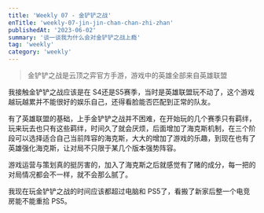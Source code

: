 ```yaml
---
title: 'Weekly 07 - 金铲铲之战'
enTitle: 'weekly-07-jin-jin-chan-chan-zhi-zhan'
publishedAt: '2023-06-02'
summary: '谈一谈我为什么会对金铲铲之战上瘾'
tag: 'weekly'
category: 'weekly'
---
```


>金铲铲之战是云顶之弈官方手游，游戏中的英雄全部来自英雄联盟

我接触金铲铲之战应该是在 S4还是S5赛季，当时是英雄联盟玩不动了，这个游戏越玩越累并不能很好的娱乐自己，还得看脸能否匹配到正常的队友。

有了英雄联盟的基础，上手金铲铲之战并不困难，在开始玩的几个赛季只有羁绊，玩来玩去也只有这些羁绊，时间久了就会厌烦，后面增加了海克斯机制，在三个阶段可以选择适合自己当前阵容的海克斯，大大的增加了游戏的乐趣，到现在也有了英雄强化海克斯，让对局不只限于某几个版本强势阵容。

游戏运营与策划真的挺厉害的，加入了海克斯之后就感觉有了赌的成分，每一把的对局情况都会不一样，就不会那么腻了。

我现在玩金铲铲之战的时间应该都超过电脑和 PS5了，看搬了新家后整一个电竞房能不能重拾 PS5。